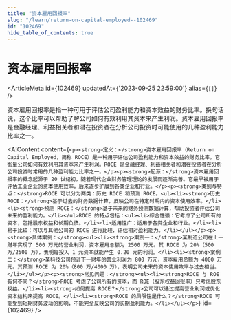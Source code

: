 ```yaml
---
title: "资本雇用回报率"
slug: "/learn/return-on-capital-employed--102469"
id: "102469"
hide_table_of_contents: true
---
```



# 资本雇用回报率

<ArticleMeta id={102469} updatedAt={'2023-09-25 22:59:00'} alias={`[]`} />
<div className='border-solid border-b border-t-0 my-4 border-[var(--ifm-color-gray-300)]' />

资本雇用回报率是指一种可用于评估公司盈利能力和资本效益的财务比率。换句话说，这个比率可以帮助了解公司如何有效利用其资本来产生利润。资本雇用回报率是金融经理、利益相关者和潜在投资者在分析公司投资时可能使用的几种盈利能力比率之一。

<AIContent content={`<p><strong>定义：</strong>资本雇用回报率（Return on Capital Employed，简称 ROCE）是一种用于评估公司盈利能力和资本效益的财务比率。它衡量公司如何有效利用其资本来产生利润。ROCE 是金融经理、利益相关者和潜在投资者在分析公司投资时常用的几种盈利能力比率之一。</p><p><strong>起源：</strong>资本雇用回报率的概念起源于 20 世纪初，随着现代企业财务管理理论的发展而逐渐完善。它最早被用于评估工业企业的资本使用效率，后来逐步扩展到各类企业和行业。</p><p><strong>类别与特点：</strong>ROCE 可以分为两类：历史 ROCE 和预测 ROCE。<ul><li><strong>历史 ROCE：</strong>基于过去的财务数据计算，反映公司在特定时期内的资本使用效率。</li><li><strong>预测 ROCE：</strong>基于未来的财务预测数据计算，帮助投资者评估公司未来的盈利能力。</li></ul>ROCE 的特点包括：<ul><li>综合性强：它考虑了公司所有的资本，包括股东权益和长期负债。</li><li>适用性广：适用于各类企业和行业。</li><li>易于比较：可以与其他公司的 ROCE 进行比较，评估相对盈利能力。</li></ul></p><p><strong>具体案例：</strong><ul><li><strong>案例一：</strong>某制造公司在上一财年实现了 500 万元的营业利润，资本雇用总额为 2500 万元。其 ROCE 为 20%（500 万/2500 万），表明每投入 1 元资本就能产生 0.20 元的利润。</li><li><strong>案例二：</strong>某科技公司预计下一财年的营业利润为 800 万元，资本雇用总额为 4000 万元。其预测 ROCE 为 20%（800 万/4000 万），表明公司未来的资本使用效率与过去相当。</li></ul></p><p><strong>常见问题：</strong><ul><li><strong>ROCE 与 ROE 有何不同？</strong>ROCE 考虑了公司所有的资本，而 ROE（股东权益回报率）只考虑股东权益。</li><li><strong>如何提高 ROCE？</strong>公司可以通过提高营业利润或优化资本结构来提高 ROCE。</li><li><strong>ROCE 的局限性是什么？</strong>ROCE 可能受到短期财务波动的影响，不能完全反映公司的长期盈利能力。</li></ul></p>`} id={102469} />
